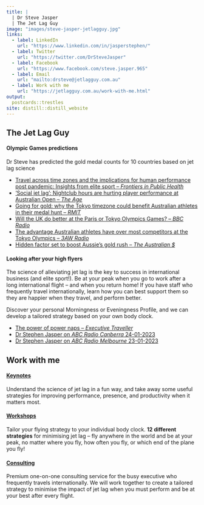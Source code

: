 ```yaml
---
title: |
  | Dr Steve Jasper
  | The Jet Lag Guy
image: "images/steve-jasper-jetlagguy.jpg"
links:
  - label: LinkedIn
    url: "https://www.linkedin.com/in/jasperstephen/"
  - label: Twitter
    url: "https://twitter.com/DrSteveJasper"
  - label: Facebook
    url: "https://www.facebook.com/steve.jasper.965"
  - label: Email
    url: "mailto:drsteve@jetlagguy.com.au"
  - label: Work with me
    url: "https://jetlagguy.com.au/work-with-me.html"    
output:
  postcards::trestles
site: distill::distill_website
---
```

 
## The Jet Lag Guy

#### Olympic Games predictions

<aside>Dr Steve has predicted the gold medal counts for 10 countries based on jet lag science  
</aside>

- [Travel across time zones and the implications for human performance post pandemic: Insights from elite sport -- *Frontiers in Public Health*](https://www.frontiersin.org/articles/10.3389/fpubh.2022.998484/full)
- ['Social jet lag': Nightclub hours are hurting player performance at Australian Open -- *The Age*](https://www.theage.com.au/sport/tennis/social-jet-lag-nightclub-hours-are-hurting-player-performance-at-australian-open-20230123-p5ceqm.html)
- [Going for gold: why the Tokyo timezone could benefit Australian athletes in their medal hunt -- *RMIT*](https://www.rmit.edu.au/news/all-news/2021/jul/tokyo-olympics)
- [Will the UK do better at the Paris or Tokyo Olympics Games? -- *BBC Radio*](https://www.bbc.co.uk/sounds/play/live:bbc_radio_gloucestershire/)
- [The advantage Australian athletes have over most competitors at the Tokyo Olympics -- *3AW Radio*](https://www.3aw.com.au/the-advantage-australian-athletes-have-over-most-competitors-at-the-tokyo-olympics/)
- [Hidden factor set to boost Aussie's gold rush -- *The Australian $*](https://www.theaustralian.com.au/sport/olympics/jet-lag-expert-predicting-gold-bonanza-for-australian-athletes-in-tokyo/news-story/888cd9ef3a252789e3cd491413d77d9d)  

    

#### Looking after your high flyers
The science of alleviating jet lag is the key to success in international business (and elite sport!). Be at your peak when you go to work after a long international flight – and when you return home! If you have staff who frequently travel internationally, learn how you can best support them so they are happier when they travel, and perform better.

Discover your personal Morningness or Eveningness Profile, and we can develop a tailored strategy based on your own body clock.

- [The power of power naps -- *Executive Traveller*](https://www.executivetraveller.com/power-nap-benefits-for-frequent-travellers) 
- [Dr Stephen Jasper on *ABC Radio Canberra* 24-01-2023](https://drive.google.com/file/d/1RAcCmV0Taix0MdKt_c1wUeDUEEzrsUf8/view?usp=share_link)
- [Dr Stephen Jasper on *ABC Radio Melbourne* 23-01-2023](https://drive.google.com/file/d/1A_fzTEhHF7aVtiPhCfEoEWesFB9I7Y9T/view?usp=share_link)

## Work with me
#### [Keynotes](keynotes.html)

Understand the science of jet lag in a fun way, and take away some useful strategies for improving performance, presence, and productivity when it matters most.


#### [Workshops](workshops.html)

Tailor your flying strategy to your individual body clock. **12 different strategies** for minimising jet lag – fly anywhere in the world and be at your peak, no matter where you fly, how often you fly, or which end of the plane you fly!

#### [Consulting](consulting.html)

Premium one-on-one consulting service for the busy executive who frequently travels internationally. We will work together to create a tailored strategy to minimise the impact of jet lag when you must perform and be at your best after every flight.
